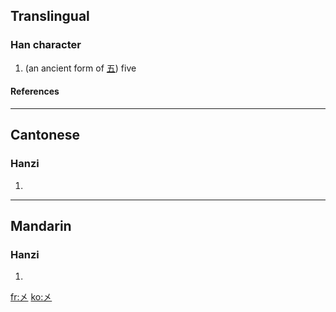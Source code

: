 ==Translingual==
===Han character===
{{Han char|rn=4|rad=丿|as=01|sn=2|four=|canj=大 (K)}}
# (an ancient form of [[五]]) five
====References====
{{Han ref|kx=0081.180|hdz=10031.040|uh=3405|ud=13317}}

----
==Cantonese==
===Hanzi===
{{yue-hanzi|jyut=|y=ng5}}
# {{defn|Cantonese}}

----
==Mandarin==
===Hanzi===
{{cmn-hanzi|pin=[[wǔ]] (wu3)|wg=wu<sup>3</sup>}}
# {{defn|Mandarin}}

[[fr:㐅]]
[[ko:㐅]]